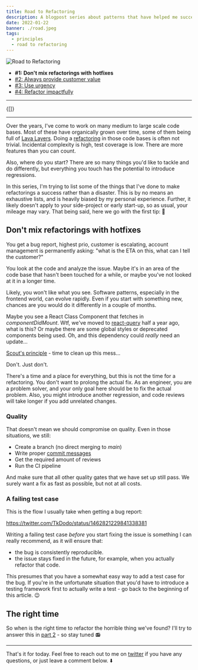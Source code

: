 ```yaml
---
title: Road to Refactoring
description: A blogpost series about patterns that have helped me succeed with refactorings
date: 2022-01-22
banner: ./road.jpeg
tags:
  - principles
  - road to refactoring
---
```



<img alt="Road to Refactoring" src="./road.jpeg" />

<Attribution name="Jesse Bowser" url="https://unsplash.com/@jessebowser" />

- <b>#1: Don't mix refactorings with hotfixes</b>
- [#2: Always provide customer value](always-provide-customer-value)
- [#3: Use urgency](use-urgency)
- [#4: Refactor impactfully](refactor-impactfully)

---

<Translations>{[]}</Translations>

---

Over the years, I've come to work on many medium to large scale code bases. Most of these have organically grown over time, some of them being full of [Lava Layers](https://mikehadlow.blogspot.com/2014/12/the-lava-layer-anti-pattern.html). Doing a [refactoring](https://en.wikipedia.org/wiki/Code_refactoring) in those code bases is often not trivial. Incidental complexity is high, test coverage is low. There are more features than you can count.

Also, where do you start? There are so many things you'd like to tackle and do differently, but everything you touch has the potential to introduce regressions.

In this series, I'm trying to list some of the things that I've done to make refactorings a success rather than a disaster. This is by no means an exhaustive lists, and is heavily biased by my personal experience. Further, it likely doesn't apply to your side-project or early start-up, so as usual, your mileage may vary. That being said, here we go with the first tip: 🚀

## Don't mix refactorings with hotfixes

You get a bug report, highest prio, customer is escalating, account management is permanently asking: "what is the ETA on this, what can I tell the customer?"

You look at the code and analyze the issue. Maybe it's in an area of the code base that hasn't been touched for a while, or maybe you've not looked at it in a longer time.

Likely, you won't like what you see. Software patterns, especially in the frontend world, can evolve rapidly. Even if you start with something new, chances are you would do it differently in a couple of months.

Maybe you see a React Class Component that fetches in _componentDidMount_. Wtf, we've moved to [react-query](https://react-query.tanstack.com/) half a year ago, what is this? Or maybe there are some global styles or deprecated components being used. Oh, and this dependency could _really_ need an update...

[Scout's principle](https://www.oreilly.com/library/view/97-things-every/9780596809515/ch08.html) - time to clean up this mess...

<Highlight>Don't. Just don't.</Highlight>

There's a time and a place for everything, but this is not the time for a refactoring. You don't want to prolong the actual fix. As an engineer, you are a problem solver, and your only goal here should be to fix the actual problem. Also, you might introduce another regression, and code reviews will take longer if you add unrelated changes.

### Quality

That doesn't mean we should compromise on quality. Even in those situations, we still:

- Create a branch (no direct merging to _main_)
- Write proper [commit messages](./avoiding-legacy-systems#commit-messages)
- Get the required amount of reviews
- Run the CI pipeline

And make sure that all other quality gates that we have set up still pass. We surely want a fix as fast as possible, but not at all costs.

### A failing test case

This is the flow I usually take when getting a bug report:

https://twitter.com/TkDodo/status/1462821229841338381

Writing a failing test case _before_ you start fixing the issue is something I can really recommend, as it will ensure that:

- the bug is consistently reproducible.
- the issue stays fixed in the future, for example, when you actually refactor that code.

This presumes that you have a somewhat easy way to add a test case for the bug. If you're in the unfortunate situation that you'd have to introduce a testing framework first to actually write a test - go back to the beginning of this article. 😉

## The right time

So when is the right time to refactor the horrible thing we've found? I'll try to answer this in [part 2](always-provide-customer-value) - so stay tuned 📻

---

That's it for today. Feel free to reach out to me on [twitter](https://twitter.com/tkdodo)
if you have any questions, or just leave a comment below. ⬇️

<Comments />
